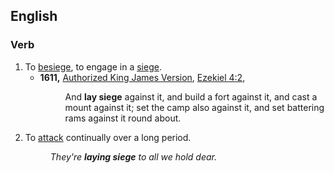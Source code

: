 ==English==

===Verb===
{{en-verb|inf=to [[lay]] [[siege]]|lays siege|laying siege|laid siege|lain siege}}

# To [[besiege]], to engage in a [[siege]].
#* '''1611,''' [[w:Authorized King James Version|Authorized King James Version]], [[s:Bible (King James)/Ezekiel#4:2|Ezekiel 4:2]],
#*: And '''lay siege''' against it, and build a fort against it, and cast a mount against it; set the camp also against it, and set battering rams against it round about.
# {{figuratively}} To [[attack]] continually over a long period.
#: ''They're '''laying siege''' to all we hold dear.''